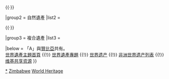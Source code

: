 {{Navbox
|name  = 津巴布韦世界遗产
|title = {{ZIM}}[[世界遗产]]
|state = autocollapse
|image = {{location map+ |Zimbabwe |caption= |places=
<!-- 文化遺產 /-->
             {{location map~ |Zimbabwe |label=306 |position= |link=馬托博 |mark=Blue 0080ff pog.svg 
                |lat_deg=20 |lat_min=30 |lat_sec=0 |lat_dir=S
                |lon_deg=28 |lon_min=30 |lon_sec=0 |lon_dir=E
             }}
             {{location map~ |Zimbabwe |label=364 |position= |link=大津巴布韦 |mark=Blue 0080ff pog.svg 
                |lat_deg=20 |lat_min=19 |lat_sec=60 |lat_dir=S
                |lon_deg=30 |lon_min=55 |lon_sec=60 |lon_dir=E
             }}
             {{location map~ |Zimbabwe |label=365 |position= |link=卡米国家遗址纪念地 |mark=Blue 0080ff pog.svg 
                |lat_deg=20 |lat_min=9 |lat_sec=30 |lat_dir=S
                |lon_deg=28 |lon_min=22 |lon_sec=36 |lon_dir=E
             }}
<!-- 自然遺產 /-->
             {{location map~ |Zimbabwe |label=302 |position= |link=马纳波尔斯 |mark=Green 00ff00 pog.svg 
                |lat_deg=15 |lat_min=49 |lat_sec=10 |lat_dir=S
                |lon_deg=29 |lon_min=24 |lon_sec=29 |lon_dir=E
             }}
             {{location map~ |Zimbabwe |label=509 |position= |link=维多利亚瀑布 |mark=Green 00ff00 pog.svg 
                |lat_deg=17 |lat_min=55 |lat_sec=28.308 |lat_dir=S
                |lon_deg=25 |lon_min=51 |lon_sec=19.404 |lon_dir=E
             }}
         }}

|basestyle  = background:#D1E5F2;
|titlestyle = background-color: #B5D8EF
|belowstyle = font-size:85%;

|group1 = 文化遺產
|list1  = <div>
{{nowrap|{{colortext|306|c=blue}}：[[馬托博|馬托博山]]}}{{·}}
{{nowrap|{{colortext|364|c=blue}}：[[大津巴布韦|大津巴布韦国家纪念地]]}}{{·}}
{{nowrap|{{colortext|365|c=blue}}：[[卡米|卡米国家遗址纪念地]]}}
</div>

|group2 = 自然遺產
|list2  = <div>
{{nowrap|{{colortext|302|c=limegreen}}：[[马纳波尔斯|马纳波尔斯国家公园、萨比和切俄雷自然保护区]]}}{{·}}
{{nowrap|{{colortext|509|c=limegreen}}{{smallsup|A}}：[[维多利亚瀑布|莫西奥图尼亚瀑布（维多利亚瀑布）]]}}
</div>

|group3 = 複合遺產
|list3  =

|below = 「A」與[[贊比亞]]共有。<br/>[[Portal:世界遗产|世界遺產主題首頁]] {{!}} [[WikiProject:世界遗产|世界遺產專題]] {{!}} [[世界遗产]] {{!}} [[非洲世界遗产列表]] {{!}} [[:Commons:Category:World Heritage Sites in Zimbabwe|维基共享资源]]
}}<noinclude>
{{collapsible option}}
[[Category:辛巴威世界遺產|*]]
[[Category:非洲世界遺產模板|Zimbabwe]]
[[Category:津巴布韦模板|World Heritage]]
</noinclude>